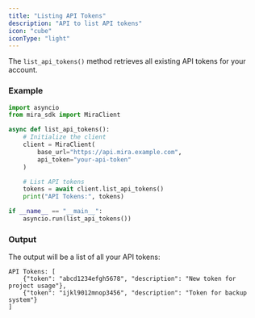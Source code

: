 ```yaml
---
title: "Listing API Tokens"
description: "API to list API tokens"
icon: "cube"
iconType: "light"
---
```


The `list_api_tokens()` method retrieves all existing API tokens for your account.

### Example

```python Python
import asyncio
from mira_sdk import MiraClient

async def list_api_tokens():
    # Initialize the client
    client = MiraClient(
        base_url="https://api.mira.example.com",
        api_token="your-api-token"
    )

    # List API tokens
    tokens = await client.list_api_tokens()
    print("API Tokens:", tokens)

if __name__ == "__main__":
    asyncio.run(list_api_tokens())
```

### Output

The output will be a list of all your API tokens:

```plaintext
API Tokens: [
    {"token": "abcd1234efgh5678", "description": "New token for project usage"},
    {"token": "ijkl9012mnop3456", "description": "Token for backup system"}
]
```